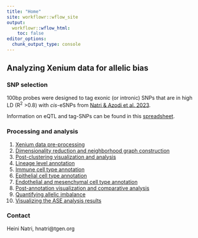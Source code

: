 ```yaml
---
title: "Home"
site: workflowr::wflow_site
output:
  workflowr::wflow_html:
    toc: false
editor_options:
  chunk_output_type: console
---
```


## Analyzing Xenium data for allelic bias

### SNP selection

100bp probes were designed to tag exonic (or intronic) SNPs that are in high 
LD (R^2^ >0.8) with *cis*-eSNPs from [Natri & Azodi et al. 2023](https://pubmed.ncbi.nlm.nih.gov/36993211/).

Information on eQTL and tag-SNPs can be found in this [spreadsheet](https://docs.google.com/spreadsheets/d/1f7HtQC07PWa1ij9UxTmgrEMX2OnHDVcrpn7Oa_VNIms/edit?usp=sharing).

### Processing and analysis

1. [Xenium data pre-processing](Xenium_preprocessing.html)\
2. [Dimensionality reduction and neighborhood graph construction](/code/clustering.py)\
3. [Post-clustering visualization and analysis](post_clustering.html)\
4. [Lineage level annotation](celltype_annotations.html)
5. [Immune cell type annotation](immune_annotations.html)
6. [Epithelial cell type annotation](epithelial_annotations.html)
7. [Endothelial and mesenchymal cell type annotation](endo_mesen_annotations.html)
8. [Post-annotation visualization and comparative analysis](post_annotation_visualization.html)
9. [Quantifying allelic imbalance](ASE.html)
10. [Visualizing the ASE analysis results](visualize_ASE.html)

### Contact

Heini Natri, hnatri@tgen.org
